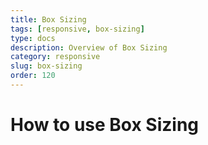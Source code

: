 ---
title: Box Sizing
tags: [responsive, box-sizing]
type: docs
description: Overview of Box Sizing
category: responsive
slug: box-sizing
order: 120
---

# How to use Box Sizing
